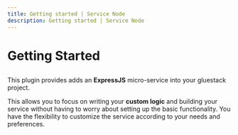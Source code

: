 ```yaml
---
title: Getting started | Service Node
description: Getting started | Service Node
---
```



<Meta title="Service Node Plugin/Getting Started" />

# Getting Started

##

This plugin provides adds an **ExpressJS** micro-service into your gluestack project.

This allows you to focus on writing your **custom logic** and building your service without having to worry about setting up the basic functionality.
You have the flexibility to customize the service according to your needs and preferences.

